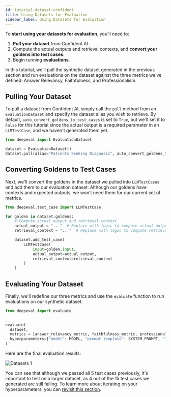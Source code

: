 ```yaml
---
id: tutorial-dataset-confident
title: Using Datasets for Evaluation
sidebar_label: Using Datasets for Evaluation
---
```


To **start using your datasets for evaluation**, you’ll need to:

1. **Pull your dataset** from Confident AI.
2. Compute the actual outputs and retrieval contexts, and **convert your goldens into test cases**.
3. Begin running **evaluations**.

In this tutorial, we’ll pull the synthetic dataset generated in the previous section and run evaluations on the dataset against the three metrics we’ve defined: Answer Relevancy, Faithfulness, and Professionalism.

## Pulling Your Dataset

To pull a dataset from Confident AI, simply call the `pull` method from an `EvaluationDataset` and specify the dataset alias you wish to retrieve. By default, `auto_convert_goldens_to_test_cases` is set to `True`, but we'll set it to `False` for this tutorial since the actual output is a required parameter in an `LLMTestCase`, and we haven't generated them yet.

```python
from deepeval import EvaluationDataset

dataset = EvaluationDataset()
dataset.pull(alias="Patients Seeking Diagnosis", auto_convert_goldens_to_test_cases=False)
```

## Converting Goldens to Test Cases

Next, we'll convert the goldens in the dataset we pulled into `LLMTestCase`s and add them to our evaluation dataset. Although our goldens have contexts and expected outputs, we won’t need them for our current set of metrics.

```python
from deepeval.test_case import LLMTestCase

for golden in dataset.goldens:
    # Compute actual output and retrieval context
    actual_output = "..."  # Replace with logic to compute actual output
    retrieval_context = "..."  # Replace with logic to compute retrieval context

    dataset.add_test_case(
        LLMTestCase(
            input=golden.input,
            actual_output=actual_output,
            retrieval_context=retrieval_context
        )
    )
```

## Evaluating Your Dataset

Finally, we'll redefine our three metrics and use the `evaluate` function to run evaluations on our synthetic dataset.

```python
from deepeval import evaluate

...
evaluate(
  dataset,
  metrics = [answer_relevancy_metric, faithfulness_metric, professionalism_metric],
  hyperparameters={"model": MODEL, "prompt template": SYSTEM_PROMPT, "temperature": TEMPERATRE}
)
```

Here are the final evaluation results:

<div
  style={{
    display: "flex",
    alignItems: "center",
    justifyContent: "center",
  }}
>
  <img
    src="https://confident-bucket.s3.amazonaws.com/tutorial_datasets_07.png"
    alt="Datasets 1"
    style={{
      height: "auto",
      maxHeight: "800px",
      marginBottom: "20px",
    }}
  />
</div>

You can see that although we passed all 5 test cases previously, it's important to test on a larger dataset, as 4 out of the 15 test cases we generated are still failing. To learn more about iterating on your hyperparameters, you can [revisit this section](/tutorials/tutorial-evaluations-hyperparameters).
